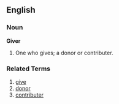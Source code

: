 ==English==
===Noun===
'''Giver'''
# One who gives; a donor or contributer.
===Related Terms===
# [[give]]
# [[donor]]
# [[contributer]]